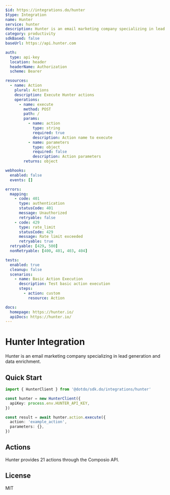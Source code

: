 ```yaml
---
$id: https://integrations.do/hunter
$type: Integration
name: Hunter
service: hunter
description: Hunter is an email marketing company specializing in lead generation and data enrichment.
category: productivity
sdkBased: false
baseUrl: https://api.hunter.com

auth:
  type: api-key
  location: header
  headerName: Authorization
  scheme: Bearer

resources:
  - name: Action
    plural: Actions
    description: Execute Hunter actions
    operations:
      - name: execute
        method: POST
        path: /
        params:
          - name: action
            type: string
            required: true
            description: Action name to execute
          - name: parameters
            type: object
            required: false
            description: Action parameters
        returns: object

webhooks:
  enabled: false
  events: []

errors:
  mapping:
    - code: 401
      type: authentication
      statusCode: 401
      message: Unauthorized
      retryable: false
    - code: 429
      type: rate_limit
      statusCode: 429
      message: Rate limit exceeded
      retryable: true
  retryable: [429, 500]
  nonRetryable: [400, 401, 403, 404]

tests:
  enabled: true
  cleanup: false
  scenarios:
    - name: Basic Action Execution
      description: Test basic action execution
      steps:
        - action: custom
          resource: Action

docs:
  homepage: https://hunter.io/
  apiDocs: https://hunter.io/
---
```


# Hunter Integration

Hunter is an email marketing company specializing in lead generation and data enrichment.

## Quick Start

```typescript
import { HunterClient } from '@dotdo/sdk.do/integrations/hunter'

const hunter = new HunterClient({
  apiKey: process.env.HUNTER_API_KEY,
})

const result = await hunter.action.execute({
  action: 'example_action',
  parameters: {},
})
```

## Actions

Hunter provides 21 actions through the Composio API.

## License

MIT
